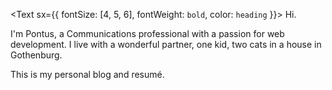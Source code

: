 <Text sx={{ fontSize: [4, 5, 6], fontWeight: `bold`, color: `heading` }}>
  Hi.
</Text>

I'm Pontus, a Communications professional with a passion for web development.
I live with a wonderful partner, one kid, two cats in a house in Gothenburg.

This is my personal blog and resumé.
